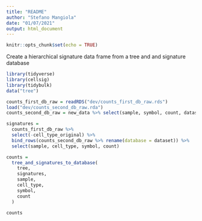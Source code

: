 ```yaml
---
title: "README"
author: "Stefano Mangiola"
date: "01/07/2021"
output: html_document
---
```


```r
knitr::opts_chunk$set(echo = TRUE)
```

Create a hierarchical signature data frame from a tree and and signature database

```r
library(tidyverse)
library(cellsig)
library(tidybulk)
data("tree")

counts_first_db_raw = readRDS("dev/counts_first_db_raw.rds")
load("dev/counts_second_db_raw.rda")
counts_second_db_raw = new_data %>% select(sample, symbol, count, dataset, cell_type)

signatures = 
  counts_first_db_raw %>%
  select(-cell_type_original) %>%
  bind_rows(counts_second_db_raw %>% rename(database = dataset)) %>% 
  select(sample, cell_type, symbol, count)

counts = 
  tree_and_signatures_to_database(
    tree,
    signatures,
    sample,
    cell_type,
    symbol, 
    count
  )

counts
```


